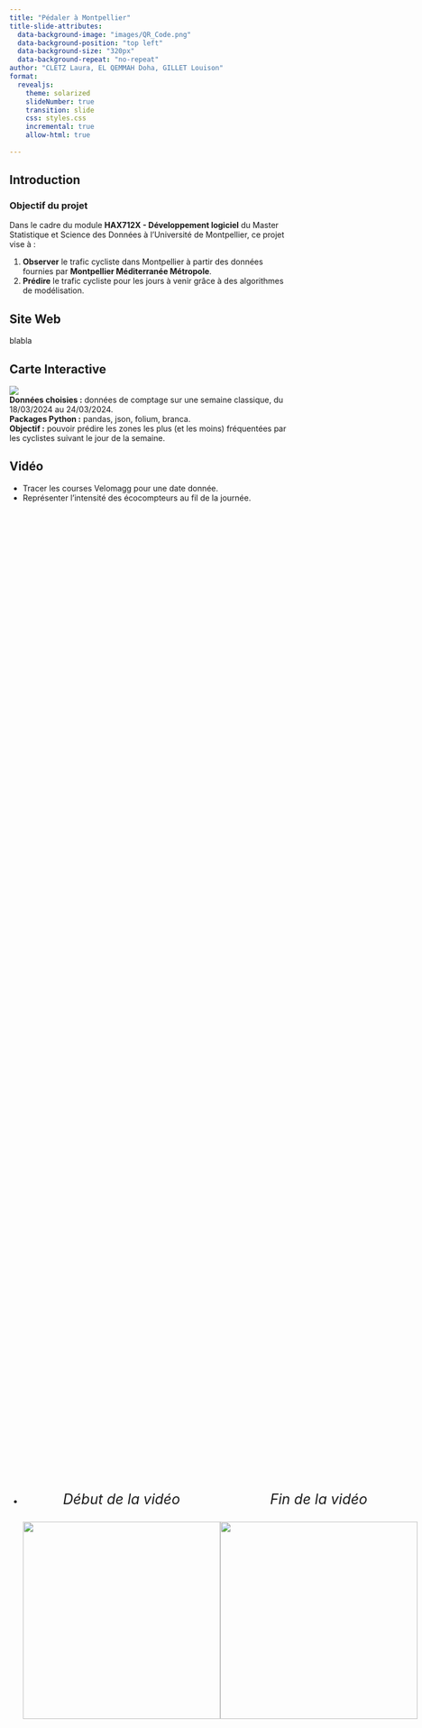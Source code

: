```yaml
---
title: "Pédaler à Montpellier"
title-slide-attributes:
  data-background-image: "images/QR_Code.png"
  data-background-position: "top left"
  data-background-size: "320px"
  data-background-repeat: "no-repeat"
author: "CLETZ Laura, EL QEMMAH Doha, GILLET Louison"
format: 
  revealjs:
    theme: solarized
    slideNumber: true
    transition: slide
    css: styles.css
    incremental: true
    allow-html: true
    
---
```


## Introduction

### Objectif du projet

Dans le cadre du module **HAX712X - Développement logiciel** du Master Statistique et Science des Données à l'Université de Montpellier, ce projet vise à :

1. **Observer** le trafic cycliste dans Montpellier à partir des données fournies par **Montpellier Méditerranée Métropole**.
2. **Prédire** le trafic cycliste pour les jours à venir grâce à des algorithmes de modélisation.

## Site Web

blabla

## Carte Interactive
![](images/screen_map_int.png)  \
**Données choisies :** données de comptage sur une semaine classique, du 18/03/2024 au 24/03/2024.  \
**Packages Python :** pandas, json, folium, branca.  \
**Objectif :** pouvoir prédire les zones les plus (et les moins) fréquentées par les cyclistes suivant le jour de la semaine.

## Vidéo
- Tracer les courses Velomagg pour une date donnée. 
- Représenter l'intensité des écocompteurs au fil de la journée.
-  
  <div style="display: flex; justify-content: space-between; align-items: center; height: 100%;">

   <!-- Image "Avant" -->
   <div style="text-align: left;">
    <p style="font-size: 25px; font-style: italic; text-align: center">
    Début de la vidéo
    </p>
    <img src="images/start_video.PNG" height="350px">
   </div>

   <!-- Image "Après" -->
   <div style="text-align: right">
    <p style="font-size: 25px; font-style: italic; text-align: center">
    Fin de la vidéo
    </p>
    <img src="images/end_video.PNG" height="350px">
   </div>

   </div>
  

## Statistiques 
- Moyenne des intensités de passage des éco-compteurs.
  <div style="text-align: center;">
   <img src="images/graph_intensite.png" height="350px">
  </div>
- Figure polaire des intensités par mois pour les 10 compteurs relevant le plus de passage.

## Difficultés

### Doha
- Traduire le site de l'anglais vers le français et vice-versa en utilisant Project Profiles.
- Placer les fichiers (graphes, vidéos, cartes) dans les bons dossiers et bien les référencer afin qu'ils puissent être affichés sur le site (problème de chemin d'accès).

--- 

### Louison
- **Git** : apprendre et gérer les branches pour collaborer efficacement.
- Utiliser une **classe python**
  ```python
  class TrajetAnimation:
  ```
- Organiser le code en différents **modules**
  <div style="display: flex; justify-content: space-between; align-items: center; height: 100%;">

   <!-- Image "Avant" -->
   <div style="text-align: left; margin-top: 20px;">
    <img src="images/arbre_avant_modules.PNG" height="200px">
   </div>

   <!-- Flèche SVG fine -->
   <div style="text-align: center;">
    <svg xmlns="http://www.w3.org/2000/svg" width="150" height="50" viewBox="0 0 150 50">
      <!-- Ligne horizontale -->
      <line x1="0" y1="25" x2="100" y2="25" stroke="black" stroke-width="3"/>
      <!-- Pointe de flèche -->
      <polygon points="100,15 100,35 140,25" fill="black"/>
    </svg>
   </div>

   <!-- Image "Après" -->
   <div style="text-align: right; margin-top: 20px;">
    <img src="images/arbre_apres_module.PNG" height="250px">
   </div>
   </div>

--- 

### Laura
- Apprendre les particularités de chaque package, surtout folium.
  ```.python
  folium.Marker(
          location=[lat, lon], 
          icon=folium.Icon(icon="bicycle", 
                      prefix="fa", icon_color="black", 
                      color="black", icon_size=(10, 10), 
                      shadow_size=(0,0)), 
          popup=folium.Popup(name, parse_html=True), 
      ).add_to(Montpellier)
  ```
- Lire des dictionnaires json.
- Comprendre la stylisation CSS. 

## Conclusion

Nous avons apprécié travailler ensemble et aimons le rendu final de notre site,  \
merci de nous avoir écoutés.

### Aller plus loin...

Proposer aux cyclistes le chemin le plus court évitant les zones très fréquentées ?

AJOUTER PHOTO VELOMAGG OU ECO COMPTEUR FAITE NOUS-MÊMES 
